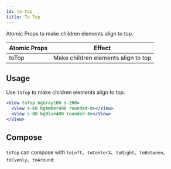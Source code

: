 ```yaml
---
id: to-top
title: To Top
---
```



Atomic Props to make children elements align to top.

| Atomic Props | Effect                              |
| ------------ | ----------------------------------- |
| toTop        | Make children elements align to top |

## Usage

Use `toTop` to make children elements align to top.

```jsx live
<View toTop bgGray100 s-200>
  <View s-60 bgAmber400 rounded-8></View>
  <View s-80 bgBlue400 rounded-8></View>
</View>
```

## Compose

`toTop` can compose with `toLeft`、`toCenterX`、`toRight`、`toBetween`、`toEvenly`、`toAround`:

<LayoutEngine5 />
